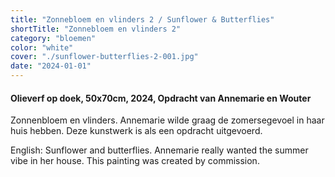 ```yaml
---
title: "Zonnebloem en vlinders 2 / Sunflower & Butterflies"
shortTitle: "Zonnebloem en vlinders 2"
category: "bloemen"
color: "white"
cover: "./sunflower-butterflies-2-001.jpg"
date: "2024-01-01"
---
```

    
#### Olieverf op doek, 50x70cm, 2024, Opdracht van Annemarie en Wouter
Zonnenbloem en vlinders. Annemarie wilde graag de zomersegevoel in haar huis hebben. Deze kunstwerk is als een opdracht uitgevoerd.


English: Sunflower and butterflies. Annemarie really wanted the summer vibe in her house. This painting was created by commission.